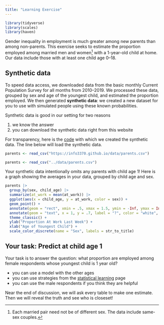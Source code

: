```yaml
---
title: "Learning Exercise"
---
```


```r
library(tidyverse)
library(scales)
library(haven)
```

Gender inequality in employment is much greater among new parents than among non-parents. This exercise seeks to estimate the proportion employed among married men and women^[Each married pair need not be of different sex. The data include same-sex couples.] with a 1-year-old child at home. Our data include those with at least one child age 0--18.

## Synthetic data

To speed data access, we downloaded data from the basic monthly Current Population Survey for all months from 2010--2019. We processed these data, grouped by sex and age of the youngest child, and estimated the proportion employed. We then generated **synthetic data**: we created a new dataset for you to use with simulated people using these known probabilities.

Synthetic data is good in our setting for two reasons

1) we know the answer
2) you can download the synthetic data right from this website

For transparency, here is the [code](../code/synthetic_parents.R) with which we created the synthetic data. The line below will load the synthetic data.


```r
parents <- read_csv("https://info3370.github.io/data/parents.csv")
```
```r
parents <- read_csv("../data/parents.csv")
```

Your synthetic data intentionally omits any parents with child age 1! Here is a graph showing the averages in your data, grouped by child age and sex.

```r
parents |>
  group_by(sex, child_age) |>
  summarize(at_work = mean(at_work)) |>
  ggplot(aes(x = child_age, y = at_work, color = sex)) +
  geom_point() +
  annotate(geom = "rect", xmin = .5, xmax = 1.5, ymin = -Inf, ymax = Inf, fill = "gray") +
  annotate(geom = "text", x = 1, y = .7, label = "?", color = "white", fontface = "bold", size = 10) +
  theme_classic() +
  ylab("Proportion At Work Last Week") +
  xlab("Age of Youngest Child") +
  scale_color_discrete(name = "Sex", labels = str_to_title)
```

## Your task: Predict at child age 1

Your task is to answer the question: what proportion are employed among female respondents whose youngest child is 1 year old?

- you can use a model with the other ages
- you can use strategies from the [statistical learning](statistical_learning.qmd) page
- you can use the male respondents if you think they are helpful

Near the end of discussion, we will ask every table to make one estimate. Then we will reveal the truth and see who is closeset!